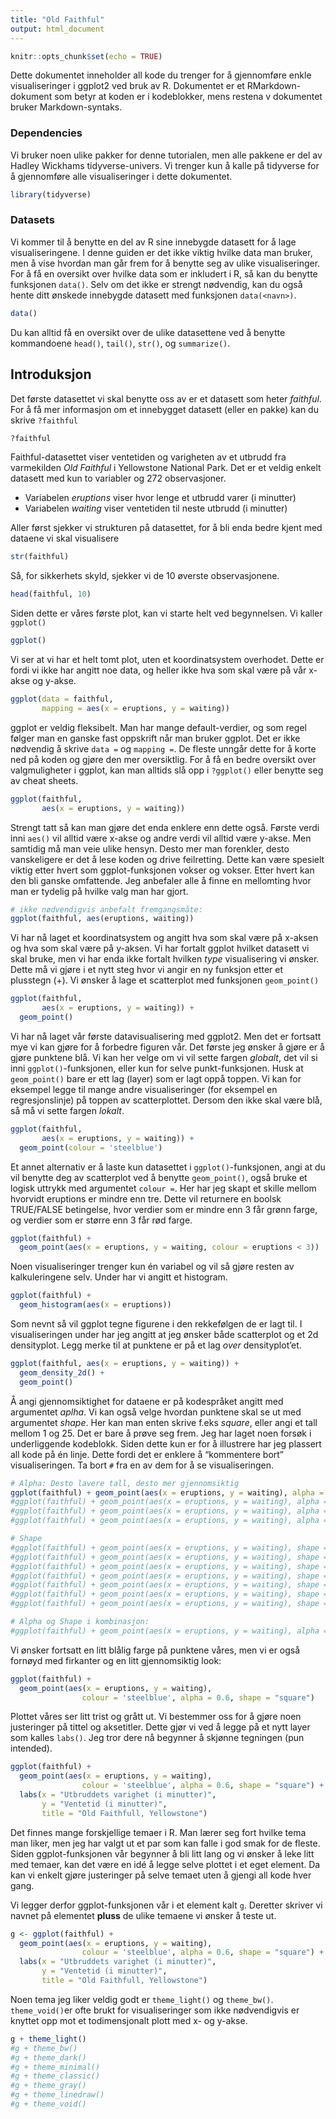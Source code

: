 ```yaml
---
title: "Old Faithful"
output: html_document
---
```


```r
knitr::opts_chunk$set(echo = TRUE)
```

Dette dokumentet inneholder all kode du trenger for å gjennomføre enkle visualiseringer i ggplot2 ved bruk av R. Dokumentet er et RMarkdown-dokument som betyr at koden er i kodeblokker, mens restena v dokumentet bruker Markdown-syntaks. 

### Dependencies
Vi bruker noen ulike pakker for denne tutorialen, men alle pakkene er del av Hadley Wickhams tidyverse-univers. Vi trenger kun å kalle på tidyverse for å gjennomføre alle visualiseringer i dette dokumentet.

```r
library(tidyverse)
```

### Datasets
Vi kommer til å benytte en del av R sine innebygde datasett for å lage visualiseringene. I denne guiden er det ikke viktig hvilke data man bruker, men å vise hvordan man går frem for å benytte seg av ulike visualiseringer. For å få en oversikt over hvilke data som er inkludert i R, så kan du benytte funksjonen `data()`. Selv om det ikke er strengt nødvendig, kan du også hente ditt ønskede innebygde datasett med funksjonen `data(<navn>)`. 

```r
data()
```


Du kan alltid få en oversikt over de ulike datasettene ved å benytte kommandoene `head()`, `tail()`, `str()`, og `summarize()`. 

## Introduksjon
Det første datasettet vi skal benytte oss av er et datasett som heter *faithful*. For å få mer informasjon om et innebygget datasett (eller en pakke) kan du skrive `?faithful`

```r
?faithful
```

Faithful-datasettet viser ventetiden og varigheten av et utbrudd fra varmekilden *Old Faithful* i Yellowstone National Park. Det er et veldig enkelt datasett med kun to variabler og 272 observasjoner.

* Variabelen *eruptions* viser hvor lenge et utbrudd varer (i minutter)
* Variabelen *waiting* viser ventetiden til neste utbrudd (i minutter)

Aller først sjekker vi strukturen på datasettet, for å bli enda bedre kjent med dataene vi skal visualisere

```r
str(faithful)
```

Så, for sikkerhets skyld, sjekker vi de 10 øverste observasjonene.

```r
head(faithful, 10)
```

Siden dette er våres første plot, kan vi starte helt ved begynnelsen. Vi kaller `ggplot()`

```r
ggplot()
```

Vi ser at vi har et helt tomt plot, uten et koordinatsystem overhodet. Dette er fordi vi ikke har angitt noe data, og heller ikke hva som skal være på vår x-akse og y-akse.

```r
ggplot(data = faithful, 
       mapping = aes(x = eruptions, y = waiting))
```

ggplot er veldig fleksibelt. Man har mange default-verdier, og som regel følger man en ganske fast oppskrift når man bruker ggplot. Det er ikke nødvendig å skrive `data =` og `mapping =`. De fleste unngår dette for å korte ned på koden og gjøre den mer oversiktlig. For å få en bedre oversikt over valgmuligheter i ggplot, kan man alltids slå opp i `?ggplot()` eller benytte seg av cheat sheets. 

```r
ggplot(faithful, 
       aes(x = eruptions, y = waiting))
```

Strengt tatt så kan man gjøre det enda enklere enn dette også. Første verdi inni `aes()` vil alltid være x-akse og andre verdi vil alltid være y-akse. Men samtidig må man veie ulike hensyn. Desto mer man forenkler, desto vanskeligere er det å lese koden og drive feilretting. Dette kan være spesielt viktig etter hvert som ggplot-funksjonen vokser og vokser. Etter hvert kan den bli ganske omfattende. Jeg anbefaler alle å finne en mellomting hvor man er tydelig på hvilke valg man har gjort.

```r
# ikke nødvendigvis anbefalt fremgangsmåte:
ggplot(faithful, aes(eruptions, waiting))
```


Vi har nå laget et koordinatsystem og angitt hva som skal være på x-aksen og hva som skal være på y-aksen. Vi har fortalt ggplot hvilket datasett vi skal bruke, men vi har enda ikke fortalt hvilken *type* visualisering vi ønsker. Dette må vi gjøre i et nytt steg hvor vi angir en ny funksjon etter et plusstegn (+). Vi ønsker å lage et scatterplot med funksjonen `geom_point()`

```r
ggplot(faithful, 
       aes(x = eruptions, y = waiting)) + 
  geom_point()
```

Vi har nå laget vår første datavisualisering med ggplot2. Men det er fortsatt mye vi kan gjøre for å forbedre figuren vår. Det første jeg ønsker å gjøre er å gjøre punktene blå. Vi kan her velge om vi vil sette fargen *globalt*, det vil si inni `ggplot()`-funksjonen, eller kun for selve punkt-funksjonen. Husk at `geom_point()` bare er ett lag (layer) som er lagt oppå toppen. Vi kan for eksempel legge til mange andre visualiseringer (for eksempel en regresjonslinje) på toppen av scatterplottet. Dersom den ikke skal være blå, så må vi sette fargen *lokalt*.

```r
ggplot(faithful, 
       aes(x = eruptions, y = waiting)) + 
  geom_point(colour = 'steelblue')
```

Et annet alternativ er å laste kun datasettet i `ggplot()`-funksjonen, angi at du vil benytte deg av scatterplot ved å benytte `geom_point()`, også bruke et logisk uttrykk med argumentet `colour =`. Her har jeg skapt et skille mellom hvorvidt eruptions er mindre enn tre. Dette vil returnere en boolsk TRUE/FALSE betingelse, hvor verdier som er mindre enn 3 får grønn farge, og verdier som er større enn 3 får rød farge.

```r
ggplot(faithful) + 
  geom_point(aes(x = eruptions, y = waiting, colour = eruptions < 3))
```

Noen visualiseringer trenger kun én variabel og vil så gjøre resten av kalkuleringene selv. Under har vi angitt et histogram.

```r
ggplot(faithful) + 
  geom_histogram(aes(x = eruptions))
```

Som nevnt så vil ggplot tegne figurene i den rekkefølgen de er lagt til. I visualiseringen under har jeg angitt at jeg ønsker både scatterplot og et 2d densityplot. Legg merke til at punktene er på et lag *over* densityplot'et.

```r
ggplot(faithful, aes(x = eruptions, y = waiting)) + 
  geom_density_2d() + 
  geom_point()
```

Å angi gjennomsiktighet for dataene er på kodespråket angitt med argumentet *aplha*. Vi kan også velge hvordan punktene skal se ut med argumentet *shape*. Her kan man enten skrive f.eks *square*, eller angi et tall mellom 1 og 25. Det er bare å prøve seg frem. Jeg har laget noen forsøk i underliggende kodeblokk. Siden dette kun er for å illustrere har jeg plassert all kode på én linje. Dette fordi det er enklere å "kommentere bort" visualiseringen. Ta bort `#` fra en av dem for å se visualiseringen.


```r
# Alpha: Desto lavere tall, desto mer gjennomsiktig
ggplot(faithful) + geom_point(aes(x = eruptions, y = waiting), alpha = 0.1)
#ggplot(faithful) + geom_point(aes(x = eruptions, y = waiting), alpha = 0.3)
#ggplot(faithful) + geom_point(aes(x = eruptions, y = waiting), alpha = 0.5)
#ggplot(faithful) + geom_point(aes(x = eruptions, y = waiting), alpha = 0.8)

# Shape
#ggplot(faithful) + geom_point(aes(x = eruptions, y = waiting), shape = 1)
#ggplot(faithful) + geom_point(aes(x = eruptions, y = waiting), shape = 2)
#ggplot(faithful) + geom_point(aes(x = eruptions, y = waiting), shape = 3)
#ggplot(faithful) + geom_point(aes(x = eruptions, y = waiting), shape = 4)
#ggplot(faithful) + geom_point(aes(x = eruptions, y = waiting), shape = 5)
#ggplot(faithful) + geom_point(aes(x = eruptions, y = waiting), shape = 6)
#ggplot(faithful) + geom_point(aes(x = eruptions, y = waiting), shape = 11)

# Alpha og Shape i kombinasjon:
#ggplot(faithful) + geom_point(aes(x = eruptions, y = waiting), alpha = 0.4, shape = "square")
```

Vi ønsker fortsatt en litt blålig farge på punktene våres, men vi er også fornøyd med firkanter og en litt gjennomsiktig look:

```r
ggplot(faithful) + 
  geom_point(aes(x = eruptions, y = waiting), 
                colour = 'steelblue', alpha = 0.6, shape = "square")
```

Plottet våres ser litt trist og grått ut. Vi bestemmer oss for å gjøre noen justeringer på tittel og aksetitler. Dette gjør vi ved å legge på et nytt layer som kalles `labs()`. Jeg tror dere nå begynner å skjønne tegningen (pun intended).

```r
ggplot(faithful) + 
  geom_point(aes(x = eruptions, y = waiting), 
                colour = 'steelblue', alpha = 0.6, shape = "square") +
  labs(x = "Utbruddets varighet (i minutter)",
       y = "Ventetid (i minutter)",
       title = "Old Faithfull, Yellowstone")
```

Det finnes mange forskjellige temaer i R. Man lærer seg fort hvilke tema man liker, men jeg har valgt ut et par som kan falle i god smak for de fleste. Siden ggplot-funksjonen vår begynner å bli litt lang og vi ønsker å leke litt med temaer, kan det være en idé å legge selve plottet i et eget element. Da kan vi enkelt gjøre justeringer på selve temaet uten å gjengi all kode hver gang.

Vi legger derfor ggplot-funksjonen vår i et element kalt `g`. Deretter skriver vi navnet på elementet **pluss** de ulike temaene vi ønsker å teste ut.

```r
g <- ggplot(faithful) + 
  geom_point(aes(x = eruptions, y = waiting), 
                colour = 'steelblue', alpha = 0.6, shape = "square") +
  labs(x = "Utbruddets varighet (i minutter)",
       y = "Ventetid (i minutter)",
       title = "Old Faithfull, Yellowstone")
```

Noen tema jeg liker veldig godt er `theme_light()` og `theme_bw()`. `theme_void()`er ofte brukt for visualiseringer som ikke nødvendigvis er knyttet opp mot et todimensjonalt plott med x- og y-akse.

```r
g + theme_light()
#g + theme_bw()
#g + theme_dark()
#g + theme_minimal()
#g + theme_classic()
#g + theme_gray()
#g + theme_linedraw()
#g + theme_void()
```
